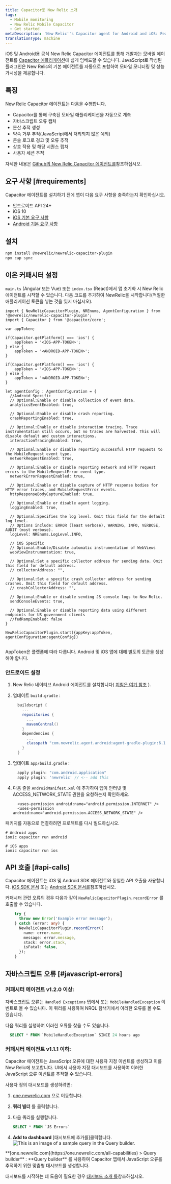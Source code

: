 ```yaml
---
title: Capacitor용 New Relic 소개
tags:
  - Mobile monitoring
  - New Relic Mobile Capacitor
  - Get started
metaDescription: 'New Relic''s Capacitor agent for Android and iOS: Features, compatibility, requirements, installation, and upgrade procedures.'
translationType: machine
---
```



iOS 및 Android용 공식 New Relic Capacitor 에이전트를 통해 개발자는 모바일 에이전트를 [Capacitor 애플리케이션](https://capacitorjs.com/)에 쉽게 임베드할 수 있습니다. JavaScript로 작성된 플러그인은 New Relic의 기본 에이전트를 자동으로 포함하여 모바일 모니터링 및 성능 가시성을 제공합니다.

## 특징

New Relic Capacitor 에이전트는 다음을 수행합니다.

* Capacitor를 통해 구축된 모바일 애플리케이션을 자동으로 계측
* 자바스크립트 오류 캡처
* 분산 추적 생성
* 약속 거부 추적(JavaScript에서 처리되지 않은 예외)
* 콘솔 로그로 경고 및 오류 추적
* 상호 작용 및 해당 시퀀스 캡처
* 사용자 세션 추적

자세한 내용은 [Github의 New Relic Capacitor 에이전트를](https://github.com/newrelic/newrelic-capacitor-plugin)참조하십시오.

## 요구 사항 [#requirements]

Capacitor 에이전트를 설치하기 전에 앱이 다음 요구 사항을 충족하는지 확인하십시오.

* 안드로이드 API 24+
* iOS 10
* [iOS 기본 요구 사항](/docs/mobile-monitoring/new-relic-mobile-ios/get-started/new-relic-ios-compatibility-requirements)
* [Android 기본 요구 사항](/docs/mobile-monitoring/new-relic-mobile-android/get-started/new-relic-android-compatibility-requirements)

## 설치

```bash
npm install @newrelic/newrelic-capacitor-plugin
npx cap sync
```

## 이온 커패시터 설정

`main.ts` (Angular 또는 Vue) 또는 `index.tsx` (React)에서 앱 초기화 시 New Relic 에이전트를 시작할 수 있습니다. 다음 코드를 추가하여 NewRelic을 시작합니다(적절한 애플리케이션 토큰을 넣는 것을 잊지 마십시오).

```tsx
import { NewRelicCapacitorPlugin, NREnums, AgentConfiguration } from '@newrelic/newrelic-capacitor-plugin';
import { Capacitor } from '@capacitor/core';

var appToken;

if(Capacitor.getPlatform() === 'ios') {
    appToken = '<IOS-APP-TOKEN>';
} else {
    appToken = '<ANDROID-APP-TOKEN>';
}

if(Capacitor.getPlatform() === 'ios') {
    appToken = '<IOS-APP-TOKEN>';
} else {
    appToken = '<ANDROID-APP-TOKEN>';
}

let agentConfig : AgentConfiguration = {
  //Android Specific
  // Optional:Enable or disable collection of event data.
  analyticsEventEnabled: true,

  // Optional:Enable or disable crash reporting.
  crashReportingEnabled: true,

  // Optional:Enable or disable interaction tracing. Trace instrumentation still occurs, but no traces are harvested. This will disable default and custom interactions.
  interactionTracingEnabled: true,

  // Optional:Enable or disable reporting successful HTTP requests to the MobileRequest event type.
  networkRequestEnabled: true,

  // Optional:Enable or disable reporting network and HTTP request errors to the MobileRequestError event type.
  networkErrorRequestEnabled: true,

  // Optional:Enable or disable capture of HTTP response bodies for HTTP error traces, and MobileRequestError events.
  httpResponseBodyCaptureEnabled: true,

  // Optional:Enable or disable agent logging.
  loggingEnabled: true,

  // Optional:Specifies the log level. Omit this field for the default log level.
  // Options include: ERROR (least verbose), WARNING, INFO, VERBOSE, AUDIT (most verbose).
  logLevel: NREnums.LogLevel.INFO,

  // iOS Specific
  // Optional:Enable/Disable automatic instrumentation of WebViews
  webViewInstrumentation: true,

  // Optional:Set a specific collector address for sending data. Omit this field for default address.
  // collectorAddress: "",

  // Optional:Set a specific crash collector address for sending crashes. Omit this field for default address.
  // crashCollectorAddress: "",

  // Optional:Enable or disable sending JS console logs to New Relic.
  sendConsoleEvents: true,

  // Optional:Enable or disable reporting data using different endpoints for US government clients
  //fedRampEnabled: false
}

NewRelicCapacitorPlugin.start({appKey:appToken, agentConfiguration:agentConfig})


```

AppToken은 플랫폼에 따라 다릅니다. Android 및 iOS 앱에 대해 별도의 토큰을 생성해야 합니다.

### 안드로이드 설정

1. New Relic 네이티브 Android 에이전트를 설치합니다( [지침은 여기 참조](https://docs.newrelic.com/docs/mobile-monitoring/new-relic-mobile-android/install-configure/install-android-apps-gradle-android-studio) ).

2. 업데이트 `build.gradle` :

   ```groovy
     buildscript {
       ...
       repositories {
         ...
         mavenCentral()
       }
       dependencies {
         ...
         classpath "com.newrelic.agent.android:agent-gradle-plugin:6.11.1"
       }
     }
   ```

3. 업데이트 `app/build.gradle` :

   ```groovy
     apply plugin: "com.android.application"
     apply plugin: 'newrelic' // <-- add this

   ```

4. 다음 줄을 `AndroidManifest.xml` 에 추가하여 앱이 인터넷 및 ACCESS_NETWORK_STATE 권한을 요청하는지 확인하세요.

   ```
     <uses-permission android:name="android.permission.INTERNET" />
     <uses-permission android:name="android.permission.ACCESS_NETWORK_STATE" />
   ```

패키지를 자동으로 연결하려면 프로젝트를 다시 빌드하십시오.

```shell
# Android apps
ionic capacitor run android

# iOS apps
ionic capacitor run ios
```

## API 호출 [#api-calls]

Capacitor 에이전트는 iOS 및 Android SDK 에이전트와 동일한 API 호출을 사용합니다. [iOS SDK 문서](/docs/mobile-monitoring/new-relic-mobile-ios/ios-sdk-api) 또는 [Android SDK 문서를](/docs/mobile-monitoring/new-relic-mobile-android/android-sdk-api)참조하십시오.

커패시터 관련 오류의 경우 다음과 같이 `NewRelicCapacitorPlugin.recordError` 를 호출할 수 있습니다.

```ts
    try {
      throw new Error('Example error message');
    } catch (error: any) {
      NewRelicCapacitorPlugin.recordError({
        name: error.name,
        message: error.message,
        stack: error.stack,
        isFatal: false,
      });
    }
```

## 자바스크립트 오류 [#javascript-errors]

### 커패시터 에이전트 v1.2.0 이상:

자바스크립트 오류는 `Handled Exceptions` 탭에서 또는 `MobileHandledException` 이벤트로 볼 수 있습니다. 이 쿼리를 사용하여 NRQL 탐색기에서 이러한 오류를 볼 수도 있습니다.

다음 쿼리를 실행하여 이러한 오류를 찾을 수도 있습니다.

```sql
  SELECT * FROM `MobileHandledException` SINCE 24 hours ago
```

### 커패시터 에이전트 v1.1.1 이하:

Capacitor 에이전트는 JavaScript 오류에 대한 사용자 지정 이벤트를 생성하고 이를 New Relic에 보고합니다. UI에서 사용자 지정 대시보드를 사용하여 이러한 JavaScript 오류 이벤트를 추적할 수 있습니다.

사용자 정의 대시보드를 생성하려면:

1. [one.newrelic.com](https://one.newrelic.com/all-capabilities) 으로 이동합니다.

2. **쿼리 빌더** 를 클릭합니다.

3. 다음 쿼리를 실행합니다.

   ```sql
   SELECT * FROM `JS Errors`
   ```

4. **Add to dashboard** \[대시보드에 추가를]클릭합니다.<img title="Query builder" alt="This is an image of a sample query in the Query builder." src={mobileQueryExample}/>

<figcaption>
  **[one.newrelic.com](https://one.newrelic.com/all-capabilities) > Query builder** : **Query builder** 를 사용하여 Capacitor 앱에서 JavaScript 오류를 추적하기 위한 맞춤형 대시보드를 생성합니다.
</figcaption>

대시보드를 시작하는 데 도움이 필요한 경우 [대시보드 소개 를](/docs/query-your-data/explore-query-data/dashboards/introduction-dashboards#get-started)참조하십시오.